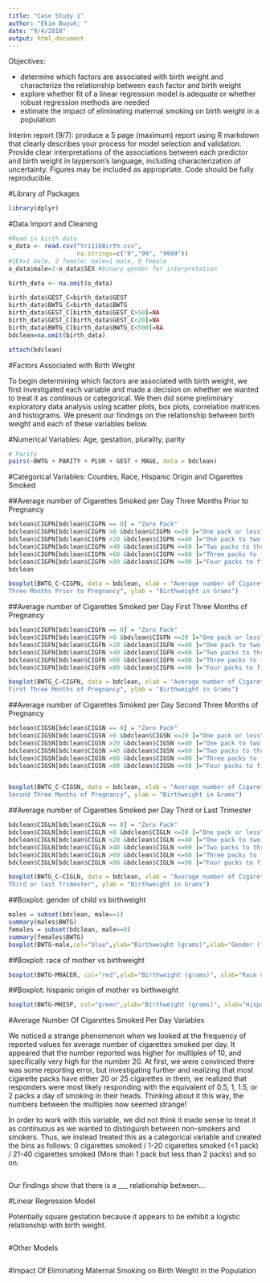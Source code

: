 ```yaml
---
title: "Case Study 1"
author: "Ekim Buyuk; "
date: "9/4/2018"
output: html_document
---
```


Objectives:

- determine which factors are associated with birth weight and characterize the relationship between each factor and birth weight
- explore whether fit of a linear regression model is adequate or whether robust regression methods are needed
- estimate the impact of eliminating maternal smoking on birth weight in a population

Interim report (9/7): produce a 5 page (maximum) report using R markdown that clearly describes your process for model selection and validation. Provide clear interpretations of the associations between each predictor and birth weight in layperson’s language, including characterization of uncertainty. Figures may be included as appropriate. Code should be fully reproducible.

#Library of Packages

```r
library(dplyr)

```

#Data Import and Cleaning

```r
#Read in birth data
o_data <- read.csv("Yr1116Birth.csv", 
                   na.strings=c("9","99", "9999"))
#SEX=1 male, 2 female; male=1 male, 0 female
o_data$male=2-o_data$SEX #binary gender for interpretation

birth_data <- na.omit(o_data)

birth_data$GEST_C=birth_data$GEST
birth_data$BWTG_C=birth_data$BWTG
birth_data$GEST_C[birth_data$GEST_C>50]=NA
birth_data$GEST_C[birth_data$GEST_C<20]=NA
birth_data$BWTG_C[birth_data$BWTG_C<500]=NA
bdclean=na.omit(birth_data)

attach(bdclean)
```

#Factors Associated with Birth Weight

To begin determining which factors are associated with birth weight, we first investigated each variable and made a decision on whether we wanted to treat it as continous or categorical. We then did some preliminary exploratory data analysis using scatter plots, box plots, correlation matrices and histograms. We present our findings on the relationship between birth weight and each of these variables below.

#Numerical Variables: Age, gestation, plurality, parity

```r
# Parity
pairs(~BWTG + PARITY + PLUR + GEST + MAGE, data = bdclean)

```

#Categorical Variables: Counties, Race, Hispanic Origin and Cigarettes Smoked

##Average number of Cigarettes Smoked per Day Three Months Prior to Pregnancy
```r
bdclean$CIGPN[bdclean$CIGPN == 0] = "Zero Pack"
bdclean$CIGPN[bdclean$CIGPN >0 &bdclean$CIGPN <=20 ]="One pack or less"
bdclean$CIGPN[bdclean$CIGPN >20 &bdclean$CIGPN <=40 ]="One pack to two packs"
bdclean$CIGPN[bdclean$CIGPN >40 &bdclean$CIGPN <=60 ]="Two packs to three packs"
bdclean$CIGPN[bdclean$CIGPN >60 &bdclean$CIGPN <=80 ]="Three packs to four packs"
bdclean$CIGPN[bdclean$CIGPN >80 &bdclean$CIGPN <=98 ]="Four packs to five packs"
bdclean

boxplot(BWTG_C~CIGPN, data = bdclean, xlab = "Average number of Cigarettes Smoked per Day
Three Months Prior to Pregnancy", ylab = "Birthweight in Grams")
```


##Average number of Cigarettes Smoked per Day First Three Months of Pregnancy
```r
bdclean$CIGFN[bdclean$CIGFN == 0] = "Zero Pack"
bdclean$CIGFN[bdclean$CIGFN >0 &bdclean$CIGFN <=20 ]="One pack or less"
bdclean$CIGFN[bdclean$CIGFN >20 &bdclean$CIGFN <=40 ]="One pack to two packs"
bdclean$CIGFN[bdclean$CIGFN >40 &bdclean$CIGFN <=60 ]="Two packs to three packs"
bdclean$CIGFN[bdclean$CIGFN >60 &bdclean$CIGFN <=80 ]="Three packs to four packs"
bdclean$CIGFN[bdclean$CIGFN >80 &bdclean$CIGFN <=98 ]="Four packs to five packs"

boxplot(BWTG_C~CIGFN, data = bdclean, xlab = "Average number of Cigarettes Smoked per Day
First Three Months of Pregnancy", ylab = "Birthweight in Grams")
```



##Average number of Cigarettes Smoked per Day Second Three Months of Pregnancy
```r
bdclean$CIGSN[bdclean$CIGSN == 0] = "Zero Pack"
bdclean$CIGSN[bdclean$CIGSN >0 &bdclean$CIGSN <=20 ]="One pack or less"
bdclean$CIGSN[bdclean$CIGSN >20 &bdclean$CIGSN <=40 ]="One pack to two packs"
bdclean$CIGSN[bdclean$CIGSN >40 &bdclean$CIGSN <=60 ]="Two packs to three packs"
bdclean$CIGSN[bdclean$CIGSN >60 &bdclean$CIGSN <=80 ]="Three packs to four packs"
bdclean$CIGSN[bdclean$CIGSN >80 &bdclean$CIGSN <=98 ]="Four packs to five packs"


boxplot(BWTG_C~CIGSN, data = bdclean, xlab = "Average number of Cigarettes Smoked per Day
Second Three Months of Pregnancy", ylab = "Birthweight in Grams")
```



##Average number of Cigarettes Smoked per Day Third or Last Trimester

```r
bdclean$CIGLN[bdclean$CIGLN == 0] = "Zero Pack"
bdclean$CIGLN[bdclean$CIGLN >0 &bdclean$CIGLN <=20 ]="One pack or less"
bdclean$CIGLN[bdclean$CIGLN >20 &bdclean$CIGLN <=40 ]="One pack to two packs"
bdclean$CIGLN[bdclean$CIGLN >40 &bdclean$CIGLN <=60 ]="Two packs to three packs"
bdclean$CIGLN[bdclean$CIGLN >60 &bdclean$CIGLN <=80 ]="Three packs to four packs"
bdclean$CIGLN[bdclean$CIGLN >80 &bdclean$CIGLN <=98 ]="Four packs to five packs"

boxplot(BWTG_C~CIGLN, data = bdclean, xlab = "Average number of Cigarettes Smoked per Day
Third or last Trimester", ylab = "Birthweight in Grams")
```


##Boxplot: gender of child vs birthweight
```r
males = subset(bdclean, male==1)
summary(males$BWTG)
females = subset(bdclean, male==0)
summary(females$BWTG)
boxplot(BWTG~male,col="blue",ylab="Birthweight (grams)",xlab="Gender (female = 0, male = 1)")
```

##Boxplot: race of mother vs birthweight
```r
boxplot(BWTG~MRACER, col="red",ylab="Birthweight (grams)", xlab="Race of Mother")
```

##Boxplot: hispanic origin of mother vs birthweight
```r
boxplot(BWTG~MHISP, col="green",ylab="Birthweight (grams)", xlab="Hispanic Origin of Mother")
```


#Average Number Of Cigarettes Smoked Per Day Variables

We noticed a strange phenomenon when we looked at the frequency of reported values for average number of cigarettes smoked per day. It appeared that the number reported was higher for multiples of 10, and specifically very high for the number 20. At first, we were convinced there was some reporting error, but investigating further and realizing that most cigarette packs have either 20 or 25 cigarettes in them, we realized that responders were most likely responding with the equivalent of 0.5, 1, 1.5, or 2 packs a day of smoking in their heads. Thinking about it this way, the numbers between the multiples now seemed strange! 

In order to work with this variable, we did not think it made sense to treat it as continuous as we wanted to distinguish between non-smokers and smokers. Thus, we instead treated this as a categorical variable and created the bins as follows: 0 cigarettes smoked / 1-20 cigarettes smoked (<1 pack) / 21-40 cigarettes smoked (More than 1 pack but less than 2 packs) and so on.

```r

```

Our findings show that there is a ___ relationship between...

#Linear Regression Model 

Potentially square gestation because it appears to be exhibit a logistic relationship with birth weight.

```r

```

#Other Models

```r


```

#Impact Of Eliminating Maternal Smoking on Birth Weight in the Population

```r


```

